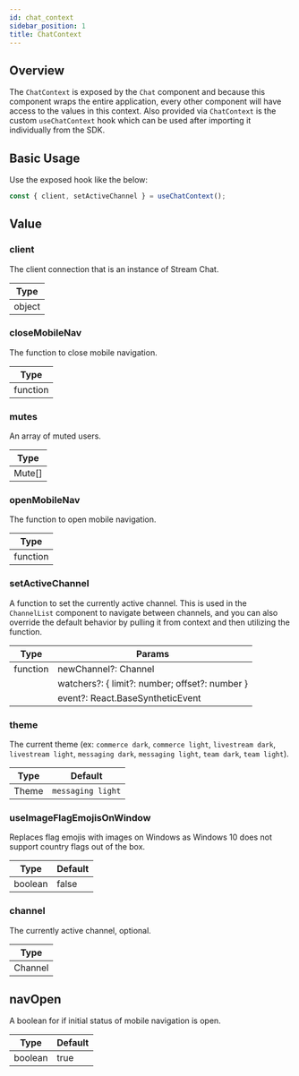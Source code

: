 ```yaml
---
id: chat_context
sidebar_position: 1
title: ChatContext
---
```


## Overview

The `ChatContext` is exposed by the `Chat` component and because this component wraps the entire application, every other component will have access to the values in this context.
Also provided via `ChatContext` is the custom `useChatContext` hook which can be used after importing it individually from the SDK.

## Basic Usage

Use the exposed hook like the below:

```jsx
const { client, setActiveChannel } = useChatContext();
```

## Value

### client 

The client connection that is an instance of Stream Chat.

| Type    |
| ------- |
| object  |

### closeMobileNav 

The function to close mobile navigation.

| Type     |
| -------- |
| function |

### mutes

An array of muted users.

| Type  |
| ----- |
| Mute[] |

### openMobileNav 

The function to open mobile navigation.

| Type     |
| -------- |
| function |


### setActiveChannel

A function to set the currently active channel. This is used in the `ChannelList` component to navigate between channels, and you can also override the default behavior by pulling it from context and then utilizing the function.

| Type     | Params                                          |
| -------- | ----------------------------------------------- |
| function |  newChannel?: Channel                           |
|          |  watchers?: { limit?: number; offset?: number } |
|          |  event?: React.BaseSyntheticEvent               |

### theme

The current theme (ex: `commerce dark`, `commerce light`, `livestream dark`, `livestream light`, `messaging dark`, `messaging light`, `team dark`, `team light`).

| Type  | Default            |
| ----- | ------------------ |
| Theme | `messaging light`  |

### useImageFlagEmojisOnWindow

Replaces flag emojis with images on Windows as Windows 10 does not support country flags out of the box.

| Type     | Default  |
| -------- | -------- |
| boolean  | false    |

### channel

The currently active channel, optional.

| Type     |
| -------- |
| Channel  |


## navOpen
A boolean for if initial status of mobile navigation is open.

| Type    | Default  |
| ------- | -------- |
| boolean | true     |